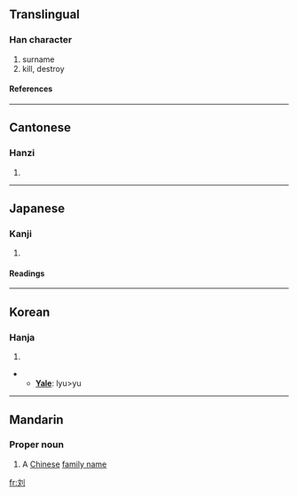 {{see|劉}}

==Translingual==
===Han character===
{{Han char|rn=18|rad=刀|as=04|sn=6|four=|canj=卜大中弓 (YKLN)}}
# surname
# kill, destroy
====References====
{{Han ref|kx=0137.301|dkj=01908|dj=0309.190|hdz=10327.130|uh=5218|ud=21016}}
----
==Cantonese==
===Hanzi===
{{yue-hanzi|jyut=|y=lau4}}
# {{defn|Cantonese}}
----
==Japanese==
===Kanji===
{{ja-kanji|grade=|rs=刀04}}
# {{defn|Japanese}}
====Readings====
{{ja-readings|on=[[りゅう]] (ryū)|kun=[[ころす]] (korosu)}}
----
==Korean==
===Hanja===
{{ko-hanja|hangeul=류>유|rv=ryu>yu|mr=ryu>yu}}
# {{defn|Korean}}
** '''[[Yale]]''': lyu>yu
----
==Mandarin==
{{zh-forms|{{zh-lookup|刘}}|[[劉]]}}

===Proper noun===
{{cmn-proper|s|pin=Liú|pint=liu2|tra=劉|sim=刘|rs=刀04}}

# A [[Chinese]] [[family name]]

[[fr:刘]]